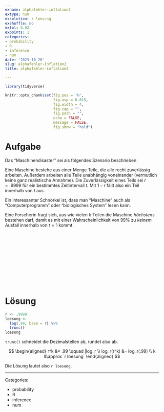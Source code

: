 ```yaml
---
exname: alphafehler-inflation2
extype: num
exsolution: r loesung
exshuffle: no
extol: 0.02
expoints: 1
categories:
- probability
- R
- inference
- num
date: '2023-10-20'
slug: alphafehler-inflation2
title: alphafehler-inflation2

---
```





```r
library(tidyverse)
```


```r
knitr::opts_chunk$set(fig.pos = 'H',
                      fig.asp = 0.618,
                      fig.width = 4,
                      fig.cap = "", 
                      fig.path = "",
                      echo = FALSE,
                      message = FALSE,
                      fig.show = "hold")
```






# Aufgabe


Das "Maschinendisaster" sei als folgendes Szenario beschrieben:

Eine Maschine bestehe aus einer Menge Teile, die alle recht zuverlässig arbeiten.
Außerdem arbeiten alle Teile unabhängig voneinander (vermutlich keine ganz realistische Annahme).
Die Zuverlässigkeit eines Teils sei $r=.9999$ für ein bestimmtes Zeitintervall $t$.
Mit $1-r$ fällt also ein Teil innerhalb von $t$ aus.

Ein interessanter Schnörkel ist, dass man "Maschine" auch als "Computerprogramm" oder "biologisches System" lesen kann.


Eine Forscherin fragt sich, 
aus wie vielen $k$ Teilen die Maschine *höchstens* bestehen darf,
damit es mit einer Wahrscheinlichkeit von 99% zu *keinem* Ausfall innerhalb von $t=1$ kommt.



</br>
</br>
</br>
</br>
</br>
</br>
</br>
</br>
</br>
</br>

# Lösung


```r
r <- .9999
loesung <- 
  log(.99, base = r) %>% 
  trunc()
loesung
```


`trunc()` schneidet die Dezimalstellen ab, rundet also ab.




$$
\begin{aligned}
r^k  &= .99 \qquad |log_r \\
log_r(r^k) &= log_r(.99) \\
k &\approx `r loesung`
\end{aligned}
$$

Die Lösung lautet also `r loesung`.




---

Categories: 

- probability
- R
- inference
- num


